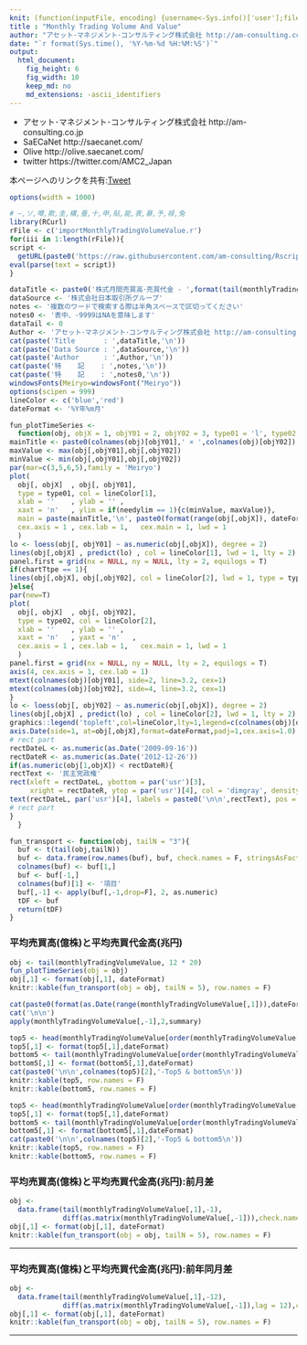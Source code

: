 ```yaml
---
knit: (function(inputFile, encoding) {username<-Sys.info()['user'];fileName<-'defaultPath.csv';pathToFile <-paste0('C:/Users/', username,'/Desktop/pathToCSV/');setwd(pathToFile);buf0<-read.csv(fileName,header = F,skip = 0,stringsAsFactor = F,check.names = F,fileEncoding = 'utf-8');timeStamp<-format(Sys.time(),'%Y%m%d%H%M%S');rmarkdown::render(inputFile, encoding = encoding, output_file = paste0('C:/Users/',username,buf0[2,1],'charts/','am-consulting.co.jp-monthlyTradingVolumeAndValue.html')) })
title : "Monthly Trading Volume And Value"
author: "アセット･マネジメント･コンサルティング株式会社 http://am-consulting.co.jp"
date: "`r format(Sys.time(), '%Y-%m-%d %H:%M:%S')`"
output: 
  html_document:
    fig_height: 6
    fig_width: 10
    keep_md: no
    md_extensions: -ascii_identifiers 
---
```

<link href="http://knowledgevault.saecanet.com/components/rmarkdown-html.css" rel="stylesheet"> 
<style>
.main-container {max-width : 1000px; margin-left : auto; margin-right : auto;}
table{white-space : nowrap;}
td.negative {color : red;}
</style>

<script>
<!-- # Reference http://www.hanselman.com/blog/MakingNegativeNumbersTurnRedUsingCSSAndJavascript.aspx -->
function MakeNegative() {
  TDs = document.getElementsByTagName('td');
  for (var i=0; i<TDs.length; i++) {
    var temp = TDs[i];
    if (temp.firstChild.nodeValue.indexOf('-') == 0) temp.className = "negative";
  }
}
</script>

- アセット･マネジメント･コンサルティング株式会社 http://am-consulting.co.jp
- SaECaNet http://saecanet.com/
- Olive http://olive.saecanet.com/
- twitter https://twitter.com/AMC2_Japan

本ページへのリンクを共有:<a href="https://twitter.com/share" class="twitter-share-button" data-via="AMC2_Japan" data-size="large">Tweet</a> <script>!function(d,s,id){var js,fjs=d.getElementsByTagName(s)[0],p=/^http:/.test(d.location)?'http':'https';if(!d.getElementById(id)){js=d.createElement(s);js.id=id;js.src=p+'://platform.twitter.com/widgets.js';fjs.parentNode.insertBefore(js,fjs);}}(document, 'script', 'twitter-wjs');</script>

```r
options(width = 1000)
```

```r
# ―,ソ,噂,欺,圭,構,蚕,十,申,貼,能,表,暴,予,禄,兔
library(RCurl)
rFile <- c('importMonthlyTradingVolumeValue.r')
for(iii in 1:length(rFile)){
script <- 
  getURL(paste0('https://raw.githubusercontent.com/am-consulting/Rscript/master/',rFile[iii]),ssl.verifypeer = F)
eval(parse(text = script))
}
```

```r
dataTitle <- paste0('株式月間売買高･売買代金 - ',format(tail(monthlyTradingVolumeValue [,1],1),'%Y年%m月分'))
dataSource <- '株式会社日本取引所グループ'
notes <- '複数のワードで検索する際は半角スペースで区切ってください'
notes0 <- '表中、-9999はNAを意味します'
dataTail <- 0 
Author <- 'アセット･マネジメント･コンサルティング株式会社 http://am-consulting.co.jp'
cat(paste('Title       : ',dataTitle,'\n'))
cat(paste('Data Source : ',dataSource,'\n'))
cat(paste('Author      : ',Author,'\n'))
cat(paste('特    記    : ',notes,'\n'))
cat(paste('特    記    : ',notes0,'\n'))
windowsFonts(Meiryo=windowsFont("Meiryo"))
options(scipen = 999)
lineColor <- c('blue','red')
dateFormat <- '%Y年%m月'
```

```r
fun_plotTimeSeries <- 
  function(obj, objX = 1, objY01 = 2, objY02 = 3, type01 = 'l', type02 = 'l', needylim = 2, dateFormat = '%Y-%m', chartTtpe = 2) {
mainTitle <- paste0(colnames(obj)[objY01],' × ',colnames(obj)[objY02])
maxValue <- max(obj[,objY01],obj[,objY02])
minValue <- min(obj[,objY01],obj[,objY02])
par(mar=c(3,5,6,5),family = 'Meiryo')
plot(
  obj[, objX]  , obj[, objY01],
  type = type01, col = lineColor[1],
  xlab = ''    , ylab = '' ,
  xaxt = 'n'   , ylim = if(needylim == 1){c(minValue, maxValue)},
  main = paste(mainTitle,'\n', paste0(format(range(obj[,objX]), dateFormat),collapse = '~'),'\nSource:',dataSource),
  cex.axis = 1 , cex.lab = 1,   cex.main = 1, lwd = 1
  )
lo <- loess(obj[, objY01] ~ as.numeric(obj[,objX]), degree = 2)
lines(obj[,objX] , predict(lo) , col = lineColor[1], lwd = 1, lty = 2)
panel.first = grid(nx = NULL, ny = NULL, lty = 2, equilogs = T)
if(chartTtpe == 1){
lines(obj[,objX], obj[,objY02], col = lineColor[2], lwd = 1, type = type02)
}else{  
par(new=T)
plot(
  obj[, objX]  , obj[, objY02],
  type = type02, col = lineColor[2],
  xlab = ''    , ylab = '' ,
  xaxt = 'n'   , yaxt = 'n'   , 
  cex.axis = 1 , cex.lab = 1,   cex.main = 1, lwd = 1
  )
panel.first = grid(nx = NULL, ny = NULL, lty = 2, equilogs = T)
axis(4, cex.axis = 1, cex.lab = 1)
mtext(colnames(obj)[objY01], side=2, line=3.2, cex=1)
mtext(colnames(obj)[objY02], side=4, line=3.2, cex=1)
}
lo <- loess(obj[, objY02] ~ as.numeric(obj[,objX]), degree = 2)
lines(obj[,objX] , predict(lo) , col = lineColor[2], lwd = 1, lty = 2)
graphics::legend('topleft',col=lineColor,lty=1,legend=c(colnames(obj)[objY01],colnames(obj)[objY02]),cex=1,bty='n',lwd = 2)
axis.Date(side=1, at=obj[,objX],format=dateFormat,padj=1,cex.axis=1.0) 
# rect part
rectDateL <- as.numeric(as.Date('2009-09-16'))
rectDateR <- as.numeric(as.Date('2012-12-26'))
if(as.numeric(obj[1,objX]) < rectDateR){
rectText <- '民主党政権'
rect(xleft = rectDateL, ybottom = par('usr')[3], 
     xright = rectDateR, ytop = par('usr')[4], col = 'dimgray', density = 10, angle = 45)
text(rectDateL, par('usr')[4], labels = paste0('\n\n',rectText), pos = 4)
# rect part
}
  }
```

```r
fun_transport <- function(obj, tailN = "3"){
  buf <- t(tail(obj,tailN))
  buf <- data.frame(row.names(buf), buf, check.names = F, stringsAsFactors = F, row.names = NULL)
  colnames(buf) <- buf[1,]
  buf <- buf[-1,]
  colnames(buf)[1] <- '項目'
  buf[,-1] <- apply(buf[,-1,drop=F], 2, as.numeric)
  tDF <- buf
  return(tDF)
}
```

### 平均売買高(億株)と平均売買代金高(兆円)

```r
obj <- tail(monthlyTradingVolumeValue, 12 * 20)
fun_plotTimeSeries(obj = obj)
obj[,1] <- format(obj[,1], dateFormat)
knitr::kable(fun_transport(obj = obj, tailN = 5), row.names = F)
```

```r
cat(paste0(format(as.Date(range(monthlyTradingVolumeValue[,1])),dateFormat),collapse =" ~ "))
cat('\n\n')
apply(monthlyTradingVolumeValue[,-1],2,summary)

top5 <- head(monthlyTradingVolumeValue[order(monthlyTradingVolumeValue[,2],decreasing = T),-3],5)
top5[,1] <- format(top5[,1],dateFormat)
bottom5 <- tail(monthlyTradingVolumeValue[order(monthlyTradingVolumeValue[,2],decreasing = T),-3],5)
bottom5[,1] <- format(bottom5[,1],dateFormat)
cat(paste0('\n\n',colnames(top5)[2],'-Top5 & bottom5\n'))
knitr::kable(top5, row.names = F)
knitr::kable(bottom5, row.names = F)

top5 <- head(monthlyTradingVolumeValue[order(monthlyTradingVolumeValue[,3],decreasing = T),-2],5)
top5[,1] <- format(top5[,1],dateFormat)
bottom5 <- tail(monthlyTradingVolumeValue[order(monthlyTradingVolumeValue[,3],decreasing = T),-2],5)
bottom5[,1] <- format(bottom5[,1],dateFormat)
cat(paste0('\n\n',colnames(top5)[2],'-Top5 & bottom5\n'))
knitr::kable(top5, row.names = F)
knitr::kable(bottom5, row.names = F)
```

### 平均売買高(億株)と平均売買代金高(兆円):前月差

```r
obj <- 
  data.frame(tail(monthlyTradingVolumeValue[,1],-1),
             diff(as.matrix(monthlyTradingVolumeValue[,-1])),check.names = F,stringsAsFactors = f)
obj[,1] <- format(obj[,1], dateFormat)
knitr::kable(fun_transport(obj = obj, tailN = 5), row.names = F)
```

***
### 平均売買高(億株)と平均売買代金高(兆円):前年同月差

```r
obj <- 
  data.frame(tail(monthlyTradingVolumeValue[,1],-12),
             diff(as.matrix(monthlyTradingVolumeValue[,-1]),lag = 12),check.names = F,stringsAsFactors = f)
obj[,1] <- format(obj[,1], dateFormat)
knitr::kable(fun_transport(obj = obj, tailN = 5), row.names = F)
```

***

<script>MakeNegative()</script>
<script>
  (function(i,s,o,g,r,a,m){i['GoogleAnalyticsObject']=r;i[r]=i[r]||function(){
  (i[r].q=i[r].q||[]).push(arguments)},i[r].l=1*new Date();a=s.createElement(o),
  m=s.getElementsByTagName(o)[0];a.async=1;a.src=g;m.parentNode.insertBefore(a,m)
  })(window,document,'script','https://www.google-analytics.com/analytics.js','ga');

  ga('create', 'UA-3077339-5', 'auto');
  ga('send', 'pageview');

</script>
